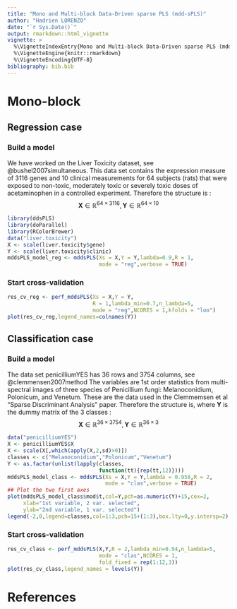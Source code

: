 ```yaml
---
title: "Mono and Multi-block Data-Driven sparse PLS (mdd-sPLS)"
author: "Hadrien LORENZO"
date: "`r Sys.Date()`"
output: rmarkdown::html_vignette
vignette: >
  %\VignetteIndexEntry{Mono and Multi-block Data-Driven sparse PLS (mdd-sPLS)}
  %\VignetteEngine{knitr::rmarkdown}
  %\VignetteEncoding{UTF-8}
bibliography: bib.bib
---
```


# Mono-block
## Regression case
### Build a model
We have worked on the Liver Toxicity dataset, see @bushel2007simultaneous. This data set contains the expression measure of 3116 genes and 10 clinical measurements for 64 subjects (rats) that were exposed to non-toxic, moderately toxic or severely toxic doses of acetaminophen in a controlled experiment. Therefore the structure is :
$$\mathbf{X}\in\mathbb{R}^{64\times3116},\mathbf{Y}\in\mathbb{R}^{64\times10}$$
```r
library(ddsPLS)
library(doParallel)
library(RColorBrewer)
data("liver.toxicity")
X <- scale(liver.toxicity$gene)
Y <- scale(liver.toxicity$clinic)
mddsPLS_model_reg <- mddsPLS(Xs = X,Y = Y,lambda=0.9,R = 1,
                             mode = "reg",verbose = TRUE)
```

### Start cross-validation
```r
res_cv_reg <- perf_mddsPLS(Xs = X,Y = Y,
                           R = 1,lambda_min=0.7,n_lambda=5,
                           mode = "reg",NCORES = 1,kfolds = "loo")
plot(res_cv_reg,legend_names=colnames(Y))
```

## Classification case
### Build a model
The data set penicilliumYES has 36 rows and 3754 columns, see @clemmensen2007method The variables are 1st order statistics from multi-spectral images of three species of Penicillium fungi: Melanoconidium, Polonicum, and Venetum. These are the data used in the Clemmemsen et al "Sparse Discriminant Analysis" paper. Therefore the structure is, where $\mathbf{Y}$ is the dummy matrix of the $3$ classes :
$$\mathbf{X}\in\mathbb{R}^{36\times3754},\mathbf{Y}\in\mathbb{R}^{36\times3}$$
```r
data("penicilliumYES")
X <- penicilliumYES$X
X <- scale(X[,which(apply(X,2,sd)>0)])
classes <- c("Melanoconidium","Polonicum","Venetum")
Y <- as.factor(unlist(lapply(classes,
                             function(tt){rep(tt,12)})))
mddsPLS_model_class <- mddsPLS(Xs = X,Y = Y,lambda = 0.958,R = 2,
                               mode = "clas",verbose = TRUE)
## Plot the two first axes 
plot(mddsPLS_model_class$mod$t,col=Y,pch=as.numeric(Y)+15,cex=2,
     xlab="1st variable, 2 var. selected",
     ylab="2nd variable, 1 var. selected")
legend(-2,0,legend=classes,col=1:3,pch=15+(1:3),box.lty=0,y.intersp=2)
```

### Start cross-validation
```r
res_cv_class <- perf_mddsPLS(X,Y,R = 2,lambda_min=0.94,n_lambda=5,
                             mode = "clas",NCORES = 1,
                             fold_fixed = rep(1:12,3))
plot(res_cv_class,legend_names = levels(Y))
```

# References
